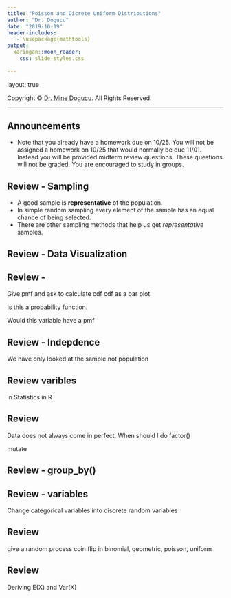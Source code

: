 ```yaml
---
title: "Poisson and Dicrete Uniform Distributions"
author: "Dr. Dogucu"
date: "2019-10-19"
header-includes:
   - \usepackage{mathtools}
output: 
  xaringan::moon_reader:
    css: slide-styles.css
      
---
```


layout: true
  
<div class="my-header"></div>

<div class="my-footer"> 
 Copyright &copy; <a href="https://mdogucu.ics.uci.edu">Dr. Mine Dogucu</a>. All Rights Reserved.</div> 

---

## Announcements

- Note that you already have a homework due on 10/25. You will not be assigned a homework on 10/25 that would normally be due 11/01. Instead you will be provided midterm review questions. These questions will not be graded. You are encouraged to study in groups. 


## Review - Sampling

- A good sample is __representative__ of the population. 
- In simple random sampling every element of the sample has an equal chance of being selected.
- There are other sampling methods that help us get _representative_ samples. 

## Review - Data Visualization

## Review - 

Give pmf and ask to calculate cdf 
cdf as a bar plot

Is this a probability function. 

Would this variable have a pmf

## Review - Indepdence

We have only looked at the sample not population


## Review varibles 

in Statistics in R

## Review

Data does not always come in perfect. When should I do factor()

mutate

## Review - group_by()

## Review - variables 

Change categorical variables into discrete random variables

## Review 

give a random process 
coin flip in binomial, geometric, poisson, uniform 

## Review 

Deriving  E(X) and Var(X)

